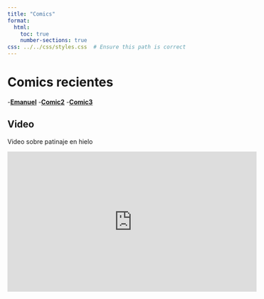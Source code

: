 ```yaml
---
title: "Comics"
format: 
  html: 
    toc: true
    number-sections: true
css: ../../css/styles.css  # Ensure this path is correct
---
```





# Comics recientes 


-**[Emanuel](comic1.qmd)**
-**[Comic2](comic2.qmd)**
-**[Comic3](comic3.qmd)**



## Video 

Video sobre patinaje en hielo


<iframe width="560" height="315" src="https://www.youtube.com/embed/nZUdfFajxtQ" frameborder="0" allowfullscreen></iframe>




